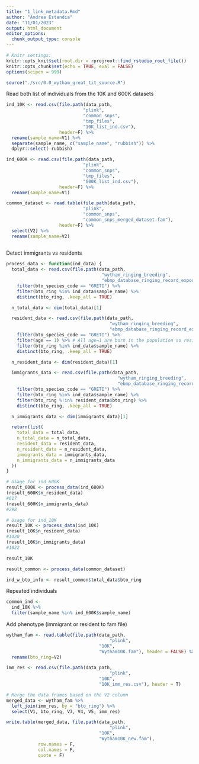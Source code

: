 ```yaml
---
title: "1_link_metadata.Rmd"
author: "Andrea Estandia"
date: "11/01/2023"
output: html_document
editor_options: 
  chunk_output_type: console
---
```


```r
# Knitr settings: 
knitr::opts_knit$set(root.dir = rprojroot::find_rstudio_root_file())
knitr::opts_chunk$set(echo = TRUE, eval = FALSE)
options(scipen = 999)
```

```r
source("./src/0.0_wytham_great_tit_source.R")
```

Read both list of individuals from the 10K and 600K datasets 
```r
ind_10K <- read.csv(file.path(data_path,
                             "plink",
                             "common_snps",
                             "tmp_files",
                             "10K_list_ind.csv"),
                    header=F) %>% 
  rename(sample_name=V1) %>% 
  separate(sample_name, c("sample_name", "rubbish")) %>% 
  dplyr::select(-rubbish)

ind_600K <- read.csv(file.path(data_path,
                             "plink",
                             "common_snps",
                             "tmp_files",
                             "600K_list_ind.csv"),
                    header=F) %>% 
  rename(sample_name=V1) 

common_dataset <- read.table(file.path(data_path,
                             "plink",
                             "common_snps",
                             "common_snps_merged_dataset.fam"),
                    header=F) %>% 
  select(V2) %>% 
  rename(sample_name=V2) 
  
```

Detect immigrants vs residents
```r
process_data <- function(ind_data) {
  total_data <- read.csv(file.path(data_path,
                                    "wytham_ringing_breeding",
                                    "ebmp_database_ringing_record_export_GT&BT_all.csv")) %>% 
    filter(bto_species_code == "GRETI") %>% 
    filter(bto_ring %in% ind_data$sample_name) %>% 
    distinct(bto_ring, .keep_all = TRUE)

  n_total_data <- dim(total_data)[1]

  resident_data <- read.csv(file.path(data_path,
                                       "wytham_ringing_breeding",
                                       "ebmp_database_ringing_record_export_GT&BT_all.csv")) %>% 
    filter(bto_species_code == "GRETI") %>% 
    filter(age == 1) %>% # All age=1 are born in the population so residents
    filter(bto_ring %in% ind_data$sample_name) %>% 
    distinct(bto_ring, .keep_all = TRUE)

  n_resident_data <- dim(resident_data)[1]

  immigrants_data <- read.csv(file.path(data_path,
                                          "wytham_ringing_breeding",
                                          "ebmp_database_ringing_record_export_GT&BT_all.csv")) %>% 
    filter(bto_species_code == "GRETI") %>% 
    filter(bto_ring %in% ind_data$sample_name) %>% 
    filter(bto_ring %!in% resident_data$bto_ring) %>% 
    distinct(bto_ring, .keep_all = TRUE)

  n_immigrants_data <- dim(immigrants_data)[1]

  return(list(
    total_data = total_data,
    n_total_data = n_total_data,
    resident_data = resident_data,
    n_resident_data = n_resident_data,
    immigrants_data = immigrants_data,
    n_immigrants_data = n_immigrants_data
  ))
}

# Usage for ind_600K
result_600K <- process_data(ind_600K)
(result_600K$n_resident_data)
#617
(result_600K$n_immigrants_data)
#298

# Usage for ind_10K
result_10K <- process_data(ind_10K)
(result_10K$n_resident_data)
#1420
(result_10K$n_immigrants_data)
#1022

result_10K

result_common <- process_data(common_dataset)

ind_w_bto_info <- result_common$total_data$bto_ring
```

Repeated individuals 
```r
common_ind <- 
  ind_10K %>% 
  filter(sample_name %in% ind_600K$sample_name)
```

Add phenotype (immigrant or resident to fam file)
```r
wytham_fam <- read.table(file.path(data_path,
                                       "plink",
                                   "10K",
                                   "Wytham10K.fam"), header = FALSE) %>% 
  rename(bto_ring=V2)

imm_res <- read.csv(file.path(data_path,
                                       "plink",
                                   "10K",
                                   "10K_imm_res.csv"), header = T)

# Merge the data frames based on the V2 column
merged_data <- wytham_fam %>% 
  left_join(imm_res, by = "bto_ring") %>% 
  select(V1, bto_ring, V3, V4, V5, imm_res)

write.table(merged_data, file.path(data_path,
                                       "plink",
                                   "10K",
                                   "Wytham10K_new.fam"),
            row.names = F,
            col.names = F,
            quote = F)

```

